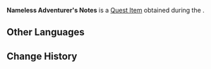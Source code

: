 {{Item Infobox
|id           = 120345
|image        = Item Nameless Adventurer's Notes.png
|type         = Quest Items
|description  = Lost notes left in the desert. They seem to have been left by some adventurer.
|source1      = [[The Splendorous Sky That Day]]
}}
'''Nameless Adventurer's Notes''' is a [[Quest Item]] obtained during the {{Quest|The Splendorous Sky That Day}}.

==Other Languages==
{{Other Languages
|default_hidden = 1
|en       = Nameless Adventurer's Notes
|zhs      = 无名冒险家的记录
|zhs_rm   = Wúmíng Màoxiǎn-jiā de Jìlù
|zht      = 無名冒險家的紀錄
|zht_rm   = Wúmíng Màoxiǎn-jiā de Jìlù
|ja       = 名もなき冒険者の記録
|ja_rm    = Namonaki Boukensha no Kiroku
|ko       = 이름 없는 모험가의 기록
|ko_rm    = 
|es       = Registro de aventuras anónimo
|fr       = Journal d'un aventurier anonyme
|ru       = Записи безымянного искателя приключений
|th       = บันทึกของนักผจญภัยไร้ชื่อ
|th_rm    = 
|vi       = Ghi Chép Của Nhà Mạo Hiểm Vô Danh
|de       = Notizen eines unbekannten Abenteurers
|id       = Catatan Petualang Tanpa Nama
|pt       = Anotações Anônimas de um Aventureiro
|tr       = İsimsiz Maceracının Notları
|it       = Appunti dell'avventuriere senza nome
}}

==Change History==
{{Change History|3.6}}